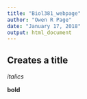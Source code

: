 ```yaml
---
title: "Biol381_webpage"
author: "Owen R Page"
date: "January 17, 2018"
output: html_document
---
```

## Creates a title

*italics*

**bold** 

